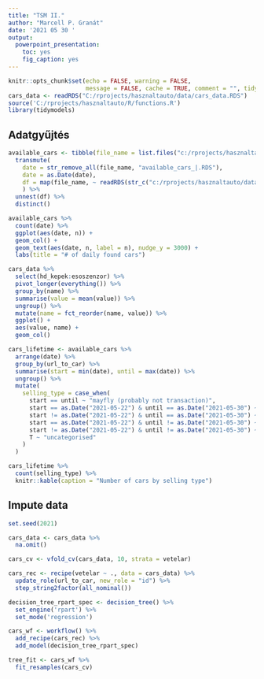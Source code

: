 ```yaml
---
title: "TSM II."
author: "Marcell P. Granát"
date: '2021 05 30 '
output: 
  powerpoint_presentation: 
    toc: yes
    fig_caption: yes
---
```


```r
knitr::opts_chunk$set(echo = FALSE, warning = FALSE,
                      message = FALSE, cache = TRUE, comment = "", tidy = TRUE)
cars_data <- readRDS("C:/rprojects/hasznaltauto/data/cars_data.RDS")
source('C:/rprojects/hasznaltauto/R/functions.R')
library(tidymodels)
```

## Adatgyűjtés

```r
available_cars <- tibble(file_name = list.files("c:/rprojects/hasznaltauto/data/available_cars/")) %>% 
  transmute(
    date = str_remove_all(file_name, "available_cars_|.RDS"),
    date = as.Date(date), 
    df = map(file_name, ~ readRDS(str_c("c:/rprojects/hasznaltauto/data/available_cars/", .))),
    ) %>% 
  unnest(df) %>% 
  distinct()
```

```r
available_cars %>% 
  count(date) %>% 
  ggplot(aes(date, n)) +
  geom_col() + 
  geom_text(aes(date, n, label = n), nudge_y = 3000) + 
  labs(title = "# of daily found cars")
```


```r
cars_data %>% 
  select(hd_kepek:esoszenzor) %>% 
  pivot_longer(everything()) %>% 
  group_by(name) %>% 
  summarise(value = mean(value)) %>% 
  ungroup() %>% 
  mutate(name = fct_reorder(name, value)) %>% 
  ggplot() + 
  aes(value, name) +
  geom_col()
```

```r
cars_lifetime <- available_cars %>% 
  arrange(date) %>% 
  group_by(url_to_car) %>% 
  summarise(start = min(date), until = max(date)) %>% 
  ungroup() %>% 
  mutate(
    selling_type = case_when(
      start == until ~ "mayfly (probably not transaction)", 
      start == as.Date("2021-05-22") & until == as.Date("2021-05-30") ~ "still alive",
      start != as.Date("2021-05-22") & until == as.Date("2021-05-30") ~ "new comer",
      start == as.Date("2021-05-22") & until != as.Date("2021-05-30") ~ "already sold",
      start != as.Date("2021-05-22") & until != as.Date("2021-05-30") ~ "well-known",
      T ~ "uncategorised"
    )
  )
```

```r
cars_lifetime %>% 
  count(selling_type) %>% 
  knitr::kable(caption = "Number of cars by selling type")
```

## Impute data

```r
set.seed(2021)

cars_data <- cars_data %>%
  na.omit()
```


```r
cars_cv <- vfold_cv(cars_data, 10, strata = vetelar)
```

```r
cars_rec <- recipe(vetelar ~ ., data = cars_data) %>% 
  update_role(url_to_car, new_role = "id") %>% 
  step_string2factor(all_nominal())
```

```r
decision_tree_rpart_spec <- decision_tree() %>%
  set_engine('rpart') %>%
  set_mode('regression')
```


```r
cars_wf <- workflow() %>% 
  add_recipe(cars_rec) %>% 
  add_model(decision_tree_rpart_spec)
```

```r
tree_fit <- cars_wf %>% 
  fit_resamples(cars_cv)
```



